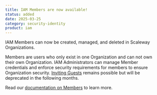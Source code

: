 ```yaml
---
title: IAM Members are now available!
status: added
date: 2025-03-25
category: security-identity
product: iam
---
```


IAM Members can now be created, managed, and deleted in Scaleway Organizations. 

Members are users who only exist in one Organization and can not own their own Organization. IAM Administrators can manage Member credentials and enforce security requirements for members to ensure Organization security. [Inviting Guests](https://www.scaleway.com/en/docs/iam/how-to/invite-user-to-orga/) remains possible but will be deprecated in the following months.

Read our [documentation on Members](https://www.scaleway.com/en/docs/iam/how-to/manage-members) to learn more.

